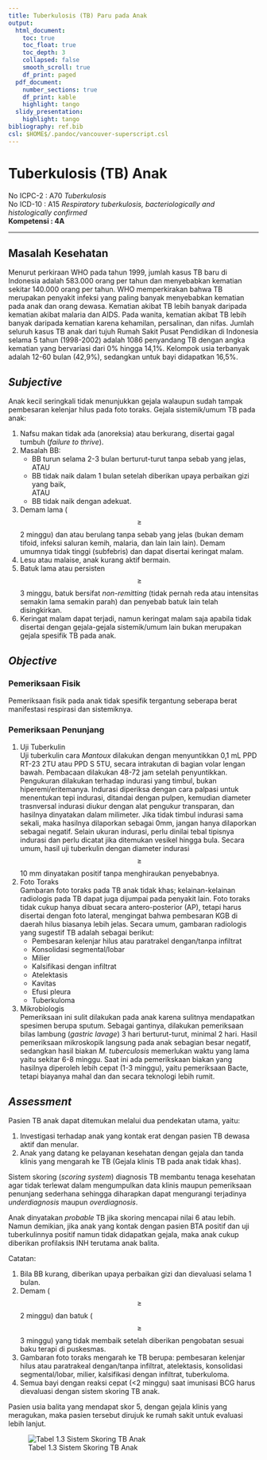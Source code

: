 ```yaml
---
title: Tuberkulosis (TB) Paru pada Anak
output:
  html_document:
    toc: true
    toc_float: true
    toc_depth: 3
    collapsed: false
    smooth_scroll: true
    df_print: paged
  pdf_document:
    number_sections: true
    df_print: kable
    highlight: tango
  slidy_presentation:
    highlight: tango
bibliography: ref.bib
csl: $HOME$/.pandoc/vancouver-superscript.csl
---
```


# Tuberkulosis (TB) Anak

No ICPC-2	: A70 *Tuberkulosis*  
No ICD-10	: A15 *Respiratory tuberkulosis, bacteriologically and
histologically confirmed*  
**Kompetensi	: 4A**

***

## Masalah Kesehatan

Menurut perkiraan WHO pada tahun 1999, jumlah kasus TB baru di Indonesia adalah
583.000 orang per tahun dan menyebabkan kematian sekitar 140.000 orang per
tahun. WHO memperkirakan bahwa TB merupakan penyakit infeksi yang paling banyak
menyebabkan kematian pada anak dan orang dewasa. Kematian akibat TB lebih
banyak daripada kematian akibat malaria dan AIDS. Pada wanita, kematian akibat
TB lebih banyak daripada kematian karena kehamilan, persalinan, dan nifas.
Jumlah seluruh kasus TB anak dari tujuh Rumah Sakit Pusat Pendidikan di
Indonesia selama 5 tahun (1998-2002) adalah 1086 penyandang TB dengan angka
kematian yang bervariasi dari 0% hingga 14,1%. Kelompok usia terbanyak adalah
12-60 bulan (42,9%), sedangkan untuk bayi didapatkan 16,5%.

## *Subjective*

Anak kecil seringkali tidak menunjukkan gejala walaupun sudah tampak pembesaran
kelenjar hilus pada foto toraks. Gejala sistemik/umum TB pada anak:

1. Nafsu makan tidak ada (anoreksia) atau berkurang, disertai gagal tumbuh
   (*failure to thrive*). 
1. Masalah BB:
   * BB turun selama 2-3 bulan berturut-turut tanpa sebab yang jelas,  
     ATAU
   * BB tidak naik dalam 1 bulan setelah diberikan upaya perbaikan gizi yang baik,  
     ATAU
   * BB tidak naik dengan adekuat.
1. Demam lama ($$\geq$$2 minggu) dan atau berulang tanpa sebab yang jelas
   (bukan demam tifoid, infeksi saluran kemih, malaria, dan lain lain lain).
   Demam umumnya tidak tinggi (subfebris) dan dapat disertai keringat malam.
1. Lesu atau malaise, anak kurang aktif bermain.
1. Batuk lama atau persisten $$\geq$$3 minggu, batuk bersifat *non-remitting*
   (tidak pernah reda atau intensitas semakin lama semakin parah) dan penyebab
   batuk lain telah disingkirkan.
1. Keringat malam dapat terjadi, namun keringat malam saja apabila tidak
   disertai dengan gejala-gejala sistemik/umum lain bukan merupakan gejala
   spesifik TB pada anak.

## *Objective*

### Pemeriksaan Fisik

Pemeriksaan fisik pada anak tidak spesifik tergantung seberapa berat
manifestasi respirasi dan sistemiknya.

### Pemeriksaan Penunjang

1. Uji Tuberkulin  
   Uji tuberkulin cara *Mantoux* dilakukan dengan menyuntikkan 0,1 mL PPD RT-23
   2TU atau PPD S 5TU, secara intrakutan di bagian volar lengan bawah.
   Pembacaan dilakukan 48-72 jam setelah penyuntikkan. Pengukuran dilakukan
   terhadap indurasi yang timbul, bukan hiperemi/eritemanya. Indurasi
   diperiksa dengan cara palpasi untuk menentukan tepi indurasi, ditandai
   dengan pulpen, kemudian diameter trasnversal indurasi diukur dengan alat
   pengukur transparan, dan hasilnya dinyatakan dalam milimeter. Jika tidak
   timbul indurasi sama sekali, maka hasilnya dilaporkan sebagai 0mm, jangan
   hanya dilaporkan sebagai negatif. Selain ukuran indurasi, perlu dinilai
   tebal tipisnya indurasi dan perlu dicatat jika ditemukan vesikel hingga
   bula. Secara umum, hasil uji tuberkulin dengan diameter indurasi $$\geq$$10
   mm dinyatakan positif tanpa menghiraukan penyebabnya.
1. Foto Toraks  
   Gambaran foto toraks pada TB anak tidak khas; kelainan-kelainan radiologis
   pada TB dapat juga dijumpai pada penyakit lain. Foto toraks tidak cukup
   hanya dibuat secara antero-posterior (AP), tetapi harus disertai dengan foto
   lateral, mengingat bahwa pembesaran KGB di daerah hilus biasanya lebih
   jelas. Secara umum, gambaran radiologis yang sugestif TB adalah sebagai
   berikut:
   * Pembesaran kelenjar hilus atau paratrakel dengan/tanpa infiltrat
   * Konsolidasi segmental/lobar
   * Milier
   * Kalsifikasi dengan infiltrat
   * Atelektasis
   * Kavitas
   * Efusi pleura
   * Tuberkuloma
1. Mikrobiologis  
   Pemeriksaan ini sulit dilakukan pada anak karena sulitnya mendapatkan
   spesimen berupa sputum. Sebagai gantinya, dilakukan pemeriksaan bilas
   lambung (*gastric lavage*) 3 hari berturut-turut, minimal 2 hari. Hasil
   pemeriksaan mikroskopik langsung pada anak sebagian besar negatif, sedangkan
   hasil biakan *M. tuberculosis* memerlukan waktu yang lama yaitu sekitar 6-8
   minggu. Saat ini ada pemerikskaan biakan yang hasilnya diperoleh lebih cepat
   (1-3 minggu), yaitu pemeriksaan Bacte, tetapi biayanya mahal dan dan secara
   teknologi lebih rumit.

## *Assessment*

Pasien TB anak dapat ditemukan melalui dua pendekatan utama, yaitu:

1. Investigasi terhadap anak yang kontak erat dengan pasien TB dewasa aktif dan
   menular.
1. Anak yang datang ke pelayanan kesehatan dengan gejala dan tanda klinis yang
   mengarah ke TB (Gejala klinis TB pada anak tidak khas).

Sistem skoring (*scoring system*) diagnosis TB membantu tenaga kesehatan agar
tidak terlewat dalam mengumpulkan data klinis maupun pemeriksaan penunjang
sederhana sehingga diharapkan dapat mengurangi terjadinya *underdiagnosis*
maupun *overdiagnosis*.

Anak dinyatakan *probable* TB jika skoring mencapai nilai 6 atau lebih. Namun
demikian, jika anak yang kontak dengan pasien BTA positif dan uji tuberkulinnya
positif namun tidak didapatkan gejala, maka anak cukup diberikan profilaksis
INH terutama anak balita.

Catatan:

1. Bila BB kurang, diberikan upaya perbaikan gizi dan dievaluasi selama 1 bulan.
1. Demam ($$\geq$$2 minggu) dan batuk ($$\geq$$3 minggu) yang tidak membaik
   setelah diberikan pengobatan sesuai baku terapi di puskesmas.
1. Gambaran foto toraks mengarah ke TB berupa: pembesaran kelenjar hilus atau
   paratrakeal dengan/tanpa infiltrat, atelektasis, konsolidasi
   segmental/lobar, milier, kalsifikasi dengan infiltrat, tuberkuloma.
1. Semua bayi dengan reaksi cepat (<2 minggu) saat imunisasi BCG harus
   dievaluasi dengan sistem skoring TB anak.

Pasien usia balita yang mendapat skor 5, dengan gejala klinis yang meragukan,
maka pasien tersebut dirujuk ke rumah sakit untuk evaluasi lebih lanjut.

![Tabel 1.3 Sistem Skoring TB Anak](skoring-tb-anak.jpg)
